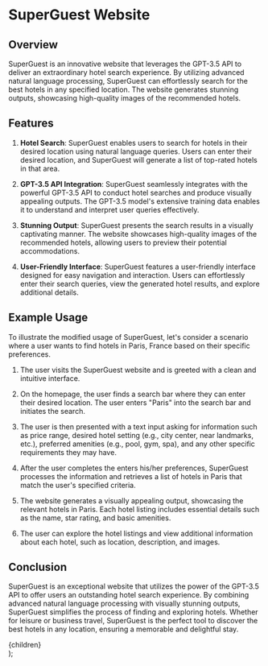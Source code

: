 
<Navbar />

# SuperGuest Website

## Overview

SuperGuest is an innovative website that leverages the GPT-3.5 API to deliver an extraordinary hotel search experience. By utilizing advanced natural language processing, SuperGuest can effortlessly search for the best hotels in any specified location. The website generates stunning outputs, showcasing high-quality images of the recommended hotels.

## Features

1. **Hotel Search**: SuperGuest enables users to search for hotels in their desired location using natural language queries. Users can enter their desired location, and SuperGuest will generate a list of top-rated hotels in that area.

2. **GPT-3.5 API Integration**: SuperGuest seamlessly integrates with the powerful GPT-3.5 API to conduct hotel searches and produce visually appealing outputs. The GPT-3.5 model's extensive training data enables it to understand and interpret user queries effectively.

3. **Stunning Output**: SuperGuest presents the search results in a visually captivating manner. The website showcases high-quality images of the recommended hotels, allowing users to preview their potential accommodations.

4. **User-Friendly Interface**: SuperGuest features a user-friendly interface designed for easy navigation and interaction. Users can effortlessly enter their search queries, view the generated hotel results, and explore additional details.

## Example Usage

To illustrate the modified usage of SuperGuest, let's consider a scenario where a user wants to find hotels in Paris, France based on their specific preferences.

1. The user visits the SuperGuest website and is greeted with a clean and intuitive interface.

2. On the homepage, the user finds a search bar where they can enter their desired location. The user enters "Paris" into the search bar and initiates the search.

3. The user is then presented with a text input asking for information such as price range, desired hotel setting (e.g., city center, near landmarks, etc.), preferred amenities (e.g., pool, gym, spa), and any other specific requirements they may have.

4. After the user completes the enters his/her preferences, SuperGuest processes the information and retrieves a list of hotels in Paris that match the user's specified criteria.

5. The website generates a visually appealing output, showcasing the relevant hotels in Paris. Each hotel listing includes essential details such as the name, star rating, and basic amenities.

6. The user can explore the hotel listings and view additional information about each hotel, such as location, description, and images.

## Conclusion

SuperGuest is an exceptional website that utilizes the power of the GPT-3.5 API to offer users an outstanding hotel search experience. By combining advanced natural language processing with visually stunning outputs, SuperGuest simplifies the process of finding and exploring hotels. Whether for leisure or business travel, SuperGuest is the perfect tool to discover the best hotels in any location, ensuring a memorable and delightful stay.

  <div className="prose w-full max-w-full p-4 pt-0 text-white scrollbar-w-2 scrollbar-thumb-rounded-full scrollbar-thumb-gray-400 scrollbar-track-black lg:overflow-y-scroll h-max sticky top-0 lg:w-[45%] lg:h-screen lg:max-w-max [&>h1]:text-red-500 [&_li::marker]:text-white [&_strong]:text-white">
    {children}
  </div>
);

